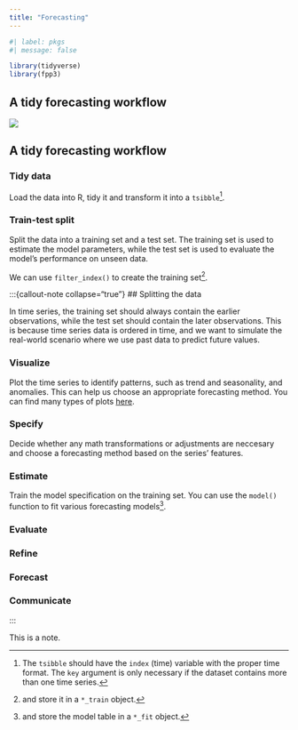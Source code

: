 ```yaml
---
title: "Forecasting"
---
```


:::{.content-visible unless-format="revealjs"}

```r
#| label: pkgs
#| message: false

library(tidyverse)
library(fpp3)
```


:::

## A tidy forecasting workflow

![](fcst_wf.png)

:::{.content-visible unless-format="html"}

## A tidy forecasting workflow

:::

:::{.incremental}

### Tidy data

Load the data into R, tidy it and transform it into a `tsibble`^[The `tsibble` should have the `index` (time) variable with the proper time format. The `key` argument is only necessary if the dataset contains more than one time series.].

### Train-test split

Split the data into a training set and a test set. The training set is used to estimate the model parameters, while the test set is used to evaluate the model's performance on unseen data.

We can use `filter_index()` to create the training set^[and store it in a `*_train` object.].

:::{callout-note collapse="true"}
## Splitting the data

In time series, the training set should always contain the earlier observations, while the test set should contain the later observations. This is because time series data is ordered in time, and we want to simulate the real-world scenario where we use past data to predict future values.
:::

### Visualize

Plot the time series to identify patterns, such as trend and seasonality, and anomalies. This can help us choose an appropriate forecasting method. You can find many types of plots [here](docs/modules/module_1/01_time_series/r_time_series.qmd#TS Visualization).


### Specify

Decide whether any math transformations or adjustments are neccesary and choose a forecasting method based on the series' features.


### Estimate

Train the model specification on the training set. You can use the `model()` function to fit various forecasting models^[and store the model table in a `*_fit` object.].

### Evaluate




### Refine



### Forecast



### Communicate



:::

:::{.notes}

This is a note.

:::